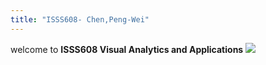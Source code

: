 ```yaml
---
title: "ISSS608- Chen,Peng-Wei"
---
```


welcome to **ISSS608 Visual Analytics and Applications** **![](Screenshot%202024-06-06%20013811.png)**
